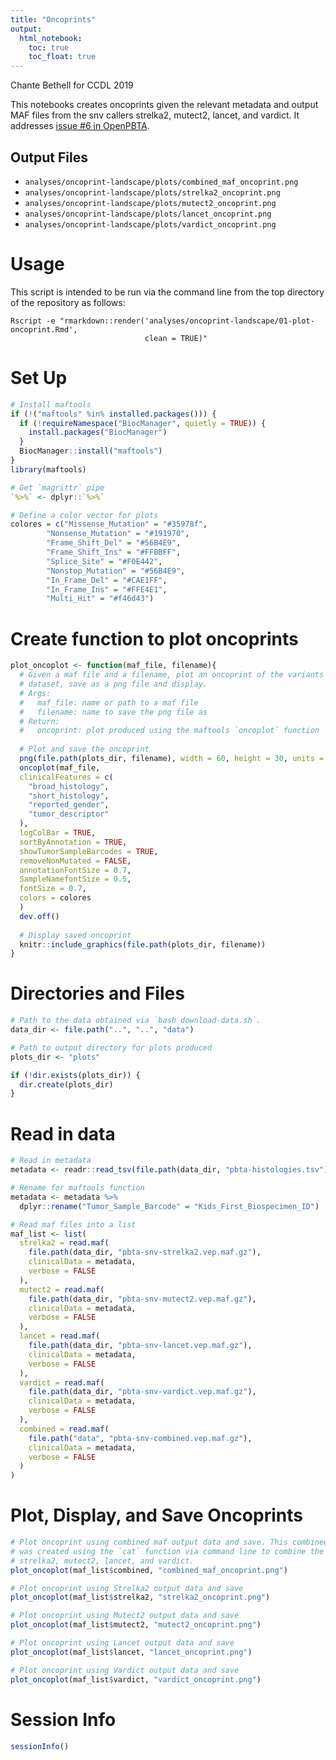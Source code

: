 ```yaml
---
title: "Oncoprints"
output:   
  html_notebook: 
    toc: true
    toc_float: true
---
```


Chante Bethell for CCDL 2019

This notebooks creates oncoprints given the relevant metadata and output MAF 
files from the snv callers strelka2, mutect2, lancet, and vardict. It 
addresses [issue #6 in OpenPBTA](https://github.com/AlexsLemonade/OpenPBTA-analysis/issues/6).

## Output Files

- `analyses/oncoprint-landscape/plots/combined_maf_oncoprint.png`
- `analyses/oncoprint-landscape/plots/strelka2_oncoprint.png`
- `analyses/oncoprint-landscape/plots/mutect2_oncoprint.png`
- `analyses/oncoprint-landscape/plots/lancet_oncoprint.png`
- `analyses/oncoprint-landscape/plots/vardict_oncoprint.png`

# Usage

This script is intended to be run via the command line from the top directory
of the repository as follows:

```
Rscript -e "rmarkdown::render('analyses/oncoprint-landscape/01-plot-oncoprint.Rmd', 
                              clean = TRUE)"
```

# Set Up

```r
# Install maftools
if (!("maftools" %in% installed.packages())) {
  if (!requireNamespace("BiocManager", quietly = TRUE)) {
    install.packages("BiocManager")
  }
  BiocManager::install("maftools")
}
library(maftools)

# Get `magrittr` pipe
`%>%` <- dplyr::`%>%`

# Define a color vector for plots 
colores = c("Missense_Mutation" = "#35978f", 
        "Nonsense_Mutation" = "#191970",
        "Frame_Shift_Del" = "#56B4E9", 
        "Frame_Shift_Ins" = "#FFBBFF", 
        "Splice_Site" = "#F0E442",
        "Nonstop_Mutation" = "#56B4E9",
        "In_Frame_Del" = "#CAE1FF",
        "In_Frame_Ins" = "#FFE4E1",
        "Multi_Hit" = "#f46d43")
```

# Create function to plot oncoprints

```r
plot_oncoplot <- function(maf_file, filename){
  # Given a maf file and a filename, plot an oncoprint of the variants in the 
  # dataset, save as a png file and display.
  # Args:
  #   maf_file: name or path to a maf file
  #   filename: name to save the png file as 
  # Return:
  #   oncoprint: plot produced using the maftools `oncoplot` function
  
  # Plot and save the oncoprint 
  png(file.path(plots_dir, filename), width = 60, height = 30, units = "cm", res = 300)
  oncoplot(maf_file,
  clinicalFeatures = c(
    "broad_histology",
    "short_histology",
    "reported_gender",
    "tumor_descriptor"
  ),
  logColBar = TRUE,
  sortByAnnotation = TRUE,
  showTumorSampleBarcodes = TRUE,
  removeNonMutated = FALSE,
  annotationFontSize = 0.7,
  SampleNamefontSize = 0.5,
  fontSize = 0.7,
  colors = colores
  )
  dev.off()
  
  # Display saved oncoprint
  knitr::include_graphics(file.path(plots_dir, filename))
}
```

# Directories and Files

```r
# Path to the data obtained via `bash download-data.sh`.
data_dir <- file.path("..", "..", "data")

# Path to output directory for plots produced
plots_dir <- "plots"

if (!dir.exists(plots_dir)) {
  dir.create(plots_dir)
}
```


# Read in data

```r
# Read in metadata
metadata <- readr::read_tsv(file.path(data_dir, "pbta-histologies.tsv"))

# Rename for maftools function
metadata <- metadata %>%
  dplyr::rename("Tumor_Sample_Barcode" = "Kids_First_Biospecimen_ID")

# Read maf files into a list
maf_list <- list(
  strelka2 = read.maf(
    file.path(data_dir, "pbta-snv-strelka2.vep.maf.gz"),
    clinicalData = metadata,
    verbose = FALSE
  ),
  mutect2 = read.maf(
    file.path(data_dir, "pbta-snv-mutect2.vep.maf.gz"),
    clinicalData = metadata,
    verbose = FALSE
  ),
  lancet = read.maf(
    file.path(data_dir, "pbta-snv-lancet.vep.maf.gz"),
    clinicalData = metadata,
    verbose = FALSE
  ),
  vardict = read.maf(
    file.path(data_dir, "pbta-snv-vardict.vep.maf.gz"),
    clinicalData = metadata,
    verbose = FALSE
  ),
  combined = read.maf(
    file.path("data", "pbta-snv-combined.vep.maf.gz"),
    clinicalData = metadata,
    verbose = FALSE
  )
)
```

# Plot, Display, and Save Oncoprints

```r
# Plot oncoprint using combined maf output data and save. This combined data 
# was created using the `cat` function via command line to combine the data from
# strelka2, mutect2, lancet, and vardict.
plot_oncoplot(maf_list$combined, "combined_maf_oncoprint.png")

# Plot oncoprint using Strelka2 output data and save
plot_oncoplot(maf_list$strelka2, "strelka2_oncoprint.png")

# Plot oncoprint using Mutect2 output data and save
plot_oncoplot(maf_list$mutect2, "mutect2_oncoprint.png")

# Plot oncoprint using Lancet output data and save
plot_oncoplot(maf_list$lancet, "lancet_oncoprint.png")

# Plot oncoprint using Vardict output data and save
plot_oncoplot(maf_list$vardict, "vardict_oncoprint.png")
```

# Session Info
```r
sessionInfo()
```

